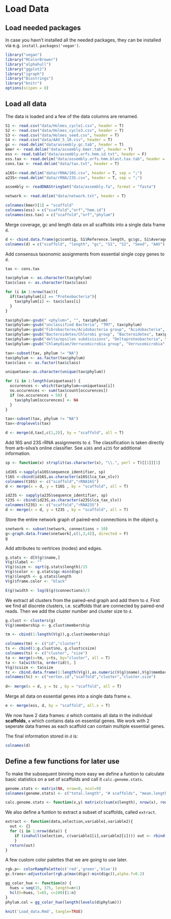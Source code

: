 Load Data
=======================================

## Load needed packages

In case you havn't installed all the needed packages, they can be installed via e.g. `install.packages('vegan')`.

```r
library("vegan")
library("RColorBrewer")
library("alphahull")
library("ggplot2")
library("igraph")
library("Biostrings")
library("knitr")
options(scipen = 8)
```

## Load all data

The data is loaded and a few of the data columns are renamed.

```r
S1 <- read.csv("data/Holmes_cycle1.csv", header = T)               
S2 <- read.csv("data/Holmes_cycle3.csv", header = T)
S3 <- read.csv("data/Holmes_seed.csv", header = T)
S4 <- read.csv("data/AAV_5_10.csv", header = T)
gc <- read.delim("data/assembly.gc.tab", header = T)
kmer <- read.delim("data/assembly.kmer.tab", header = T)
ess <- read.table("data/assembly.orfs.hmm.id.txt", header = F)
ess.tax <- read.delim("data/assembly.orfs.hmm.blast.tax.tab", header = F) 
cons.tax <- read.delim("data/tax.txt", header = T)

a16S<-read.delim("data/rRNA/16S.csv", header = T, sep = ";")
a23S<-read.delim("data/rRNA/23S.csv", header = T, sep = ";")

assembly <- readDNAStringSet("data/assembly.fa", format = "fasta")

network <- read.delim("data/network.txt", header = T)

colnames(kmer)[1] = "scaffold"
colnames(ess) = c("scaffold","orf","hmm.id")
colnames(ess.tax) = c("scaffold","orf","phylum")
```

Merge coverage, gc and length data on all scaffolds into a single data frame `d`.
```r
d <- cbind.data.frame(gc$contig, S1$Reference.length, gc$gc, S1$Average.coverage, S2$Average.coverage, S3$Average.coverage, S4$Average.coverage)
colnames(d) = c("scaffold", "length", "gc", "S1", "S2", "Seed", "AAV")
```

Add consensus taxonomic assignments from essential single copy genes to `d`.
```r
tax <- cons.tax

tax$phylum <- as.character(tax$phylum)
tax$class <- as.character(tax$class)

for (i in 1:nrow(tax)){
  if(tax$phylum[i] == "Proteobacteria"){
    tax$phylum[i] <- tax$class[i]   
  }
}

tax$phylum<-gsub(" <phylum>", "", tax$phylum)
tax$phylum<-gsub("unclassified Bacteria", "TM7", tax$phylum)
tax$phylum<-gsub("Fibrobacteres/Acidobacteria group", "Acidobacteria", tax$phylum)
tax$phylum<-gsub("Bacteroidetes/Chlorobi group", "Bacteroidetes", tax$phylum)
tax$phylum<-gsub("delta/epsilon subdivisions", "Deltaproteobacteria", tax$phylum)
tax$phylum<-gsub("Chlamydiae/Verrucomicrobia group", "Verrucomicrobia", tax$phylum)

tax<-subset(tax, phylum != "NA")
tax$phylum <- as.factor(tax$phylum)
tax$class <- as.factor(tax$class)

uniquetaxa<-as.character(unique(tax$phylum)) 

for (i in 1:length(uniquetaxa)) {
  occurences <- which(tax$phylum==uniquetaxa[i]) 
  no.occurences <- sum(tax$count[occurences])
  if (no.occurences < 50) { 
    tax$phylum[occurences] <- NA
  }
} 

tax<-subset(tax, phylum != "NA")
tax<-droplevels(tax)

d <- merge(d,tax[,c(1,2)], by = "scaffold", all = T)
```

Add 16S and 23S rRNA assignments to `d`. The classification is taken directly from arb-silva's online classifier. See `a16S` and `a23S` for additional information.
```r
sp <- function(x) strsplit(as.character(x), "\\.", perl = T)[[1]][1]

id16S <-sapply(a16S$sequence_identifier, sp)
t16S <-cbind(id16S,as.character(a16S$lca_tax_slv))
colnames(t16S) <- c("scaffold","rRNA16S")
d <- merge(x = d, y = t16S , by = "scaffold", all = T)

id23S <- sapply(a23S$sequence_identifier, sp)
t23S <- cbind(id23S,as.character(a23S$lca_tax_slv))
colnames(t23S) <- c("scaffold","rRNA23S")
d <- merge(x = d, y = t23S , by = "scaffold", all = T)
```

Store the entire network graph of paired-end connections in the object `g`.
```r
snetwork <- subset(network, connections > 10)
g<-graph.data.frame(snetwork[,c(1,3,4)], directed = F)
g
```

Add attributes to vertrices (nodes) and edges.
```r
g.stats <- d[V(g)$name,]
V(g)$label <- ""
V(g)$size <- sqrt(g.stats$length)/15
V(g)$color <- g.stats$gc-min(d$gc)
V(g)$length <- g.stats$length
V(g)$frame.color <- "black"

E(g)$width <- log(E(g)$connections)/3
```

We extract all clusters from the paired-end graph and add them to `d`. First we find all discrete clusters, i.e. scaffolds that are connected by paired-end reads. Then we add the cluster number and cluster size to `d`.

```r
g.clust <- clusters(g)
V(g)$membership <- g.clust$membership

tm <- cbind(1:length(V(g)),g.clust$membership)

colnames(tm) <- c("id","cluster")
ts <- cbind(1:g.clust$no, g.clust$csize)
colnames(ts) <- c("cluster", "size")
ta <- merge(x=tm, y=ts, by="cluster", all = T)
ta <- ta[with(ta, order(id)), ]
V(g)$csize <- ta$size
tc <- cbind.data.frame(1:length(V(g)),as.numeric(V(g)$name),V(g)$membership,V(g)$csize)
colnames(tc) <- c("vertex.id","scaffold","cluster","cluster.size")
                    
d<- merge(x = d, y = tc , by = "scaffold", all = T)
```


Merge all data on essential genes into a single data frame `e`.

```r
e <- merge(ess, d, by = "scaffold", all.x = T)
```

We now have 2 data frames: `d` which contains all data in the individual **scaffolds**, `e` which contains data on essential genes. We work with 2 seperate data frames as each scaffold can contain multiple essential genes.

The final information stored in `d` is:

```r
colnames(d)
```

## Define a few functions for later use

To make the subsequent binning more easy we define a funtion to calculate basic statistics on a set of scaffolds and call it `calc.genome.stats`.

```r
genome.stats <- matrix(NA, nrow=0, ncol=9) 
colnames(genome.stats) <- c("total.length", "# scaffolds", "mean.length", "max.length", "gc", "S1", "S2", "tot.ess", "uni.ess")

calc.genome.stats <- function(x,y) matrix(c(sum(x$length), nrow(x), round(mean(x$length),1), max(x$length), round(sum((x$gc*x$length))/sum(x$length),1), round(sum((x$S1*x$length))/sum(x$length),1), round(sum((x$S2*x$length))/sum(x$length),1), nrow(y),length(unique(y$hmm.id))),  dimnames = list(colnames(genome.stats),""))
```

We also define a funtion to extract a subset of scaffolds, called `extract`.

```r
extract <- function(data,selection,variable1,variable2){
  out <- {}
  for (i in 1:nrow(data)) { 
    if (inahull(selection, c(variable1[i],variable2[i]))) out <- rbind(out,data[i,])
    }  
  return(out)
}
```

A few custom color palettes that we are going to use later.
```r
rgb.p<- colorRampPalette(c('red','green','blue'))
gc.trans<-adjustcolor(rgb.p(max(d$gc)-min(d$gc)),alpha.f=0.2)

gg_color_hue <- function(n) {
  hues = seq(15, 375, length=n+1)
  hcl(h=hues, l=65, c=100)[1:n]
}
phylum.col = gg_color_hue(length(levels(d$phylum)))
```

```r
knit('Load_data.Rmd', tangle=TRUE)
```
